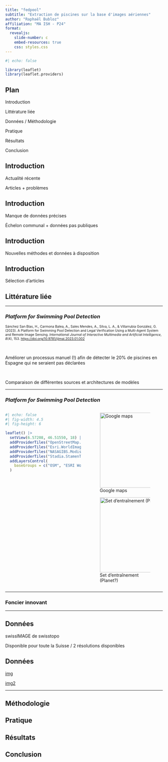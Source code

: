 ```yaml
---
title: "fedpool"
subtitle: "Extraction de piscines sur la base d'images aériennes"
author: "Raphaël Bubloz"
affiliation: "MA ISH - P24"
format:
  revealjs:
    slide-number: c
    embed-resources: true
    css: styles.css
---
```


```r
#| echo: false

library(leaflet)
library(leaflet.providers)
```


## Plan

Introduction

Littérature liée

Données / Méthodologie

Pratique

Résultats

Conclusion

## Introduction

Actualité récente

Articles + problèmes

## Introduction

Manque de données précises

Échelon communal + données pas publiques

## Introduction

Nouvelles méthodes et données à disposition

## Introduction

Sélection d'articles

## Littérature liée

------------------------------------------------------------------------

### _Platform for Swimming Pool Detection_

::: {style="font-size: 75%;"}
Sánchez San Blas, H., Carmona Balea, A., Sales Mendes, A., Silva, L. A., & Villarrubia González, G. (2023). A Platform for Swimming Pool Detection and Legal Verification Using a Multi-Agent System and Remote Image Sensing. *International Journal of Interactive Multimedia and Artificial Intelligence, 8*(4), 153. <https://doi.org/10.9781/ijimai.2023.01.002>
:::

<br>

::: {.fragment}
Améliorer un processus manuel (!) afin de détecter le 20% de piscines en Espagne qui ne seraient pas déclarées
:::

<br>

::: {.fragment}
Comparaison de différentes sources et architectures de modèles
:::

------------------------------------------------------------------------

### _Platform for Swimming Pool Detection_

:::: columns
::: {.column width="50%"}
```r
#| echo: false
#| fig-width: 4.5
#| fig-height: 6

leaflet() |>
  setView(6.57208, 46.51550, 18) |> 
  addProviderTiles("OpenStreetMap.Mapnik", group = "OSM") |> 
  addProviderTiles("Esri.WorldImagery", group = "ESRI World") |> 
  addProviderTiles("NASAGIBS.ModisTerraTrueColorCR", group = "NASA GIBS") |> 
  addProviderTiles("Stadia.StamenTonerLite", group = "Stamen Lite") |>
  addLayersControl(
    baseGroups = c("OSM", "ESRI World", "NASA GIBS", "Stamen Lite")
  )
```
:::

::: {.column width="50%"}
![Google maps](imgs/google_maps.png){fig-align="center" width="240"}

![Set d'entraînement (Planet?)](imgs/valid_104672_png.rf.005f8d1bed96933b12c81f5553fb48a3.jpg){fig-align="center" width="240"}
:::

::::

------------------------------------------------------------------------

### Foncier innovant

------------------------------------------------------------------------

## Données

swissIMAGE de swisstopo

Disponible pour toute la Suisse / 2 résolutions disponibles

## Données

[img]()

[img2]()

------------------------------------------------------------------------

## Méthodologie

## Pratique

## Résultats

## Conclusion
